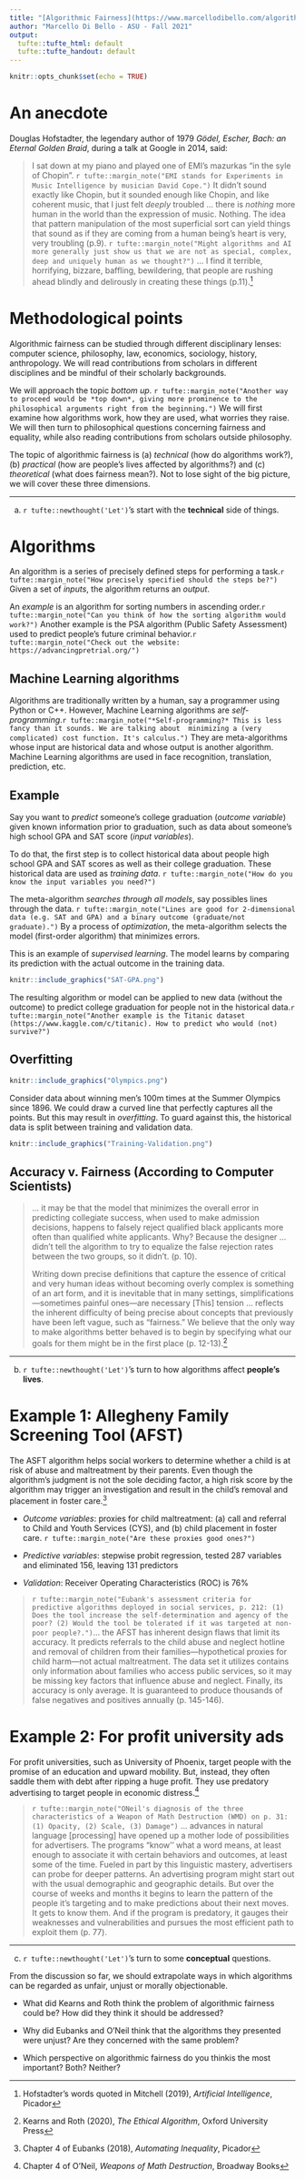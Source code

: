 ```yaml
---
title: "[Algorithmic Fairness](https://www.marcellodibello.com/algorithmicfairness/) -- Introduction"
author: "Marcello Di Bello - ASU - Fall 2021"
output:
  tufte::tufte_html: default
  tufte::tufte_handout: default
---
```



```r
knitr::opts_chunk$set(echo = TRUE)
```

# An anecdote

Douglas Hofstadter, the legendary author of 1979 *Gödel, Escher, Bach: an Eternal Golden Braid*, during a talk at Google in 2014, said: 

> I sat down at my piano and played one of EMI's mazurkas "in the syle of Chopin". `r tufte::margin_note("EMI stands for Experiments in Music Intelligence by musician David Cope.")`
It didn't sound exactly like Chopin, but it sounded enough like Chopin, and like coherent music, that I just felt *deeply* troubled ... there is *nothing* more human in the world than the expression of music. Nothing. The idea that pattern manipulation of the most superficial sort can yield things that sound as if they are coming from a human being's heart is very, very troubling (p.9). `r tufte::margin_note("Might algorithms and AI more generally just show us that we are not as special, complex, deep and uniquely human as we thought?")` ... I find it terrible, horrifying, bizzare, baffling, bewildering, that people are rushing ahead blindly and delirously in creating these things (p.11).^[Hofstadter's words quoted in Mitchell (2019), *Artificial Intelligence*, Picador]

#  Methodological points


Algorithmic fairness can be studied through different disciplinary 
lenses: computer science, philosophy, law, economics, sociology, history, 
anthropology. We will read contributions from scholars in different disciplines 
and be mindful of their scholarly backgrounds. 

We will approach the topic *bottom up*. `r tufte::margin_note("Another way to proceed would be *top down*, giving more prominence to the philosophical arguments right from the beginning.")` We will first examine how algorithms work, how they are used, what worries they raise. We will then turn to philosophical questions concerning fairness and equality, while also reading contributions from scholars outside philosophy.   

The topic of algorithmic fairness is (a) *technical* (how do algorithms work?), (b) *practical* 
(how are people's lives affected by algorithms?) and (c) 
*theoretical* (what does fairness mean?). Not to lose 
sight of the big picture, we will cover these three dimensions.  


----------------

(a) `r tufte::newthought('Let')`'s start with the **technical** side of things. 


# Algorithms

An algorithm is a series of precisely defined steps for performing a task.`r tufte::margin_note("How precisely specified should the steps be?")` Given a set of *inputs*, the algorithm returns an *output*. 

An *example* is an algorithm for sorting numbers in ascending order.`r tufte::margin_note("Can you think of how the sorting algorithm would work?")`
Another example is the PSA algorithm (Public Safety Assessment) used to predict people's future criminal behavior.`r tufte::margin_note("Check out the website: https://advancingpretrial.org/")` 

## Machine Learning algorithms

Algorithms are traditionally written by a human, say a programmer using Python or C++. 
However, Machine Learning algorithms are *self-programming*.`r tufte::margin_note("*Self-programming?* This is less fancy than it sounds. We are talking about 
minimizing a (very complicated) cost function. It's calculus.")`
They are meta-algorithms whose input are historical data 
and whose output is another algorithm. Machine Learning algorithms are used in face 
recognition, translation, prediction, etc. 

## Example

Say you want to *predict* someone's college graduation (*outcome variable*) 
given known information prior to graduation, such as data about someone's 
high school GPA and SAT score (*input variables*). 

To do that, the first step is to collect historical data about 
people high school GPA and SAT scores as well as their 
college graduation. These historical data are 
used as *training data*. `r tufte::margin_note("How do you know the input variables you need?")`

The meta-algorithm *searches through all models*, say possibles lines through the data. `r tufte::margin_note("Lines are good for 2-dimensional data (e.g. SAT and GPA) and a binary outcome (graduate/not graduate).")` By a process of *optimization*, the meta-algorithm selects the model (first-order algorithm) that minimizes errors.  

This is an example of *supervised learning*. 
The model learns by comparing its prediction with the actual outcome in the training data. 

```r
knitr::include_graphics("SAT-GPA.png") 
```


The resulting algorithm or model can be applied to new data (without the outcome) to 
predict college graduation for people not in the historical data.`r tufte::margin_note("Another example is the Titanic dataset (https://www.kaggle.com/c/titanic). How to predict who would (not) survive?")`


## Overfitting 


```r
knitr::include_graphics("Olympics.png")
```

Consider data about winning men's 100m times at the Summer Olympics since 1896. We could draw a curved line that perfectly captures all the points. But this may result in *overfitting*. To guard against this, the historical data is split between training  and validation data.

```r
knitr::include_graphics("Training-Validation.png")
```




## Accuracy v. Fairness (According to Computer Scientists)

> ... it may be that the model that minimizes the overall error in predicting collegiate success, when used to make admission decisions, happens to falsely reject qualified black applicants more often than qualified white applicants. Why? Because the designer ... didn't tell the algorithm  to try to equalize the false rejection rates between the two groups, so it didn't. (p. 10).
> 
> Writing down precise definitions that capture the essence of critical and very human ideas without becoming overly complex is something 
of an art form, and it is inevitable that in many settings, simplifications---sometimes painful ones---are necessary \dots [This] tension ... reflects the inherent difficulty of being precise about concepts that previously have been left vague, such as "fairness." We believe that the only way to make algorithms better behaved is to begin by specifying what our goals for them might be in the first place (p. 12-13).^[Kearns and Roth (2020), *The Ethical Algorithm*, Oxford University Press]



----------------

(b) `r tufte::newthought('Let')`'s turn to how algorithms 
affect **people's lives**.  


# Example 1: Allegheny Family Screening Tool (AFST)

The ASFT algorithm helps social workers to determine whether a child is 
at risk of abuse and maltreatment by their parents. Even though the algorithm's judgment is not the sole deciding factor, a high risk score by the algorithm may trigger an investigation and result in the child's removal and placement in foster care.^[Chapter 4 of Eubanks (2018), *Automating Inequality*, Picador] 

- *Outcome variables*: proxies for child maltreatment: (a) call and referral to Child and Youth Services (CYS), and (b) child placement in foster care. `r tufte::margin_note("Are these proxies good ones?")`

- *Predictive variables*: stepwise probit regression, tested 287 variables and eliminated 156, leaving 131 predictors

- *Validation*: Receiver Operating Characteristics (ROC) is 76\%

> `r tufte::margin_note("Eubank's assessment criteria for predictive algorithms deployed in social services, p. 212: (1) Does the tool increase the self-determination and agency of the poor? (2) Would the tool be tolerated if it was targeted at non-poor people?.")`... the AFST has inherent design flaws that limit its accuracy. 
It predicts referrals to the child abuse and neglect hotline and removal of children from their families---hypothetical proxies for child harm---not actual maltreatment. The data set it utilizes  contains only information about families who access public services, so it may be missing key factors that influence abuse and neglect. Finally, its accuracy is only average. It is guaranteed to produce thousands of false negatives and positives annually (p. 145-146).  


<!---
> I fear that we are winning the fight against mass incarceration at just the historic momement
when the digital poorhouse makes the physical insititution of the prison less necessary. Corporations already anticipate the immense cost savings of building a digital prison 
state without walls (p. 215) 	
-->

# Example 2: For profit university ads

For profit universities, such as University of Phoenix, target people with the promise of an education and upward mobility. But, instead, they often saddle them with debt after ripping a huge profit. They use predatory advertising to target people in economic distress.^[Chapter 4 of O'Neil, *Weapons of Math Destruction*, Broadway Books] 

 > `r tufte::margin_note("ONeil's diagnosis of the three characteristics of a Weapon of Math Destruction (WMD) on p. 31: (1) Opacity, (2) Scale, (3) Damage")` ... advances in natural language [processing] have opened up a mother lode of possibilities for advertisers. The programs "know'' what a word means, at least enough to associate it with certain behaviors and outcomes, at least some of the time. Fueled in part by this linguistic mastery, advertisers can probe for deeper patterns. An advertising program might start out with the usual demographic and geographic details. But over the course of weeks and months it begins to learn the pattern of the people it's targeting and to make predictions about their next moves. It gets to know them. And if the program is predatory, it gauges their weaknesses and vulnerabilities and pursues the most efficient path to exploit them (p. 77).	


----------------

(c) `r tufte::newthought('Let')`'s turn to some **conceptual** questions. 

From the discussion so far, we should extrapolate ways in which algorithms can be regarded 
as unfair, unjust or morally objectionable. 

- What did Kearns and Roth think the problem of algorithmic fairness could be? How did they think 
it should be addressed?

- Why did Eubanks and O'Neil think that the algorithms they presented were unjust? Are they concerned with the same problem?

- Which perspective on algorithmic fairness  do you thinkis the most important? Both? Neither?

